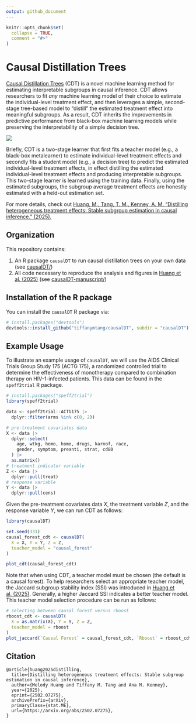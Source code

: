 ```yaml
---
output: github_document
---
```


<!-- README.md is generated from README.Rmd. Please edit that file -->

```r
knitr::opts_chunk$set(
  collapse = TRUE,
  comment = "#>"
)
```

# Causal Distillation Trees

[Causal Distillation Trees](https://arxiv.org/abs/2502.07275) (CDT) is a novel machine learning method for estimating interpretable subgroups in causal inference. CDT allows researchers to fit *any* machine learning model of their choice to estimate the individual-level treatment effect, and then leverages a simple, second-stage tree-based model to "distill" the estimated treatment effect into meaningful subgroups. As a result, CDT inherits the improvements in predictive performance from black-box machine learning models while preserving the interpretability of a simple decision tree. 

![](causalDT/man/figures/cdt_diagram.png)

Briefly, CDT is a two-stage learner that first fits a teacher model (e.g., a black-box metalearner) to estimate individual-level treatment effects and secondly fits a student model (e.g., a decision tree) to predict the estimated individual-level treatment effects, in effect distilling the estimated individual-level treatment effects and producing interpretable subgroups. This two-stage learner is learned using the training data. Finally, using the estimated subgroups, the subgroup average treatment effects are honestly estimated with a held-out estimation set.

For more details, check out [Huang, M., Tang, T. M., Kenney, A. M. "Distilling heterogeneous treatment effects: Stable subgroup estimation in causal inference." (2025).](https://arxiv.org/abs/2502.07275)

## Organization

This repository contains: 

1. An R package `causalDT` to run causal distillation trees on your own data (see [causalDT/](causalDT/))
2. All code necessary to reproduce the analysis and figures in [Huang et al. (2025)](https://arxiv.org/abs/2502.07275) (see [causalDT-manuscript/](causalDT-manuscript/))

## Installation of the R package

You can install the `causalDT` R package via:

``` r
# install.packages("devtools")
devtools::install_github("tiffanymtang/causalDT", subdir = "causalDT")
```

## Example Usage

To illustrate an example usage of `causalDT`, we will use the AIDS Clinical Trials Group Study 175 (ACTG 175), a randomized controlled trial to determine the effectiveness of monotherapy compared to combination therapy on HIV-1-infected patients. This data can be found in the `speff2trial` R package.

```r
# install.packages("speff2trial")
library(speff2trial)

data <- speff2trial::ACTG175 |>
  dplyr::filter(arms %in% c(0, 2))

# pre-treatment covariates data
X <- data |> 
  dplyr::select(
    age, wtkg, hemo, homo, drugs, karnof, race, 
    gender, symptom, preanti, strat, cd80
  ) |> 
  as.matrix()
# treatment indicator variable
Z <- data |>
  dplyr::pull(treat)
# response variable
Y <- data |>
  dplyr::pull(cens)
```

Given the pre-treatment covariates data $X$, the treatment variable $Z$, and the response variable $Y$, we can run CDT as follows:

```r
library(causalDT)

set.seed(331)
causal_forest_cdt <- causalDT(
  X = X, Y = Y, Z = Z,
  teacher_model = "causal_forest"
)

plot_cdt(causal_forest_cdt)
```

Note that when using CDT, a teacher model must be chosen (the default is a causal forest). To help researchers select an appropriate teacher model, the Jaccard subgroup stability index (SSI) was introduced in [Huang et al. (2025)](https://arxiv.org/abs/2502.07275). Generally, a higher Jaccard SSI indicates a better teacher model. This teacher model selection procedure can be run as follows:

```r
# selecting between causal forest versus rboost
rboost_cdt <- causalDT(
  X = as.matrix(X), Y = Y, Z = Z,
  teacher_model = rboost
)
plot_jaccard(`Causal Forest` = causal_forest_cdt, `Rboost` = rboost_cdt)
```

## Citation

```
@article{huang2025distilling,
  title={Distilling heterogeneous treatment effects: Stable subgroup estimation in causal inference}, 
  author={Melody Huang and Tiffany M. Tang and Ana M. Kenney},
  year={2025},
  eprint={2502.07275},
  archivePrefix={arXiv},
  primaryClass={stat.ME},
  url={https://arxiv.org/abs/2502.07275}, 
}
```
